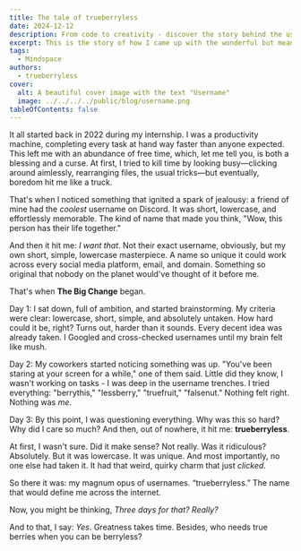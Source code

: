 ```yaml
---
title: The tale of trueberryless
date: 2024-12-12
description: From code to creativity - discover the story behind the username.
excerpt: This is the story of how I came up with the wonderful but meaningless username "trueberryless".
tags:
  - Mindspace
authors:
  - trueberryless
cover:
  alt: A beautiful cover image with the text "Username"
  image: ../../../../public/blog/username.png
tableOfContents: false
---
```


It all started back in 2022 during my internship. I was a productivity machine, completing every task at hand way faster than anyone expected. This left me with an abundance of free time, which, let me tell you, is both a blessing and a curse. At first, I tried to kill time by looking busy—clicking around aimlessly, rearranging files, the usual tricks—but eventually, boredom hit me like a truck.

That's when I noticed something that ignited a spark of jealousy: a friend of mine had the _coolest_ username on Discord. It was short, lowercase, and effortlessly memorable. The kind of name that made you think, "Wow, this person has their life together."

And then it hit me: _I want that_. Not their exact username, obviously, but my own short, simple, lowercase masterpiece. A name so unique it could work across every social media platform, email, and domain. Something so original that nobody on the planet would've thought of it before me.

That's when **The Big Change** began.

Day 1: I sat down, full of ambition, and started brainstorming. My criteria were clear: lowercase, short, simple, and absolutely untaken. How hard could it be, right? Turns out, harder than it sounds. Every decent idea was already taken. I Googled and cross-checked usernames until my brain felt like mush.

Day 2: My coworkers started noticing something was up. "You've been staring at your screen for a while," one of them said. Little did they know, I wasn't working on tasks - I was deep in the username trenches. I tried everything: "berrythis," "lessberry," "truefruit," "falsenut." Nothing felt right. Nothing was _me_.

Day 3: By this point, I was questioning everything. Why was this so hard? Why did I care so much? And then, out of nowhere, it hit me: **trueberryless**.

At first, I wasn't sure. Did it make sense? Not really. Was it ridiculous? Absolutely. But it was lowercase. It was unique. And most importantly, no one else had taken it. It had that weird, quirky charm that just _clicked_.

So there it was: my magnum opus of usernames. “trueberryless.” The name that would define me across the internet.

Now, you might be thinking, _Three days for that? Really?_

And to that, I say: _Yes_. Greatness takes time. Besides, who needs true berries when you can be berryless?
